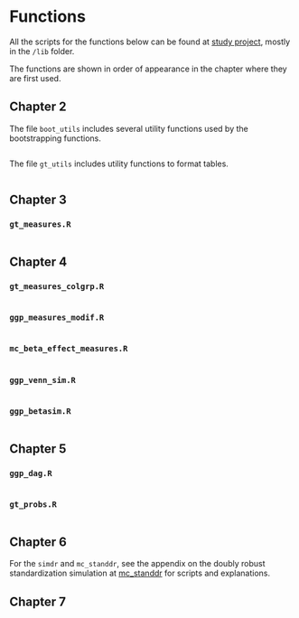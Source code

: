 # Functions {#functions}

All the scripts for the functions below can be found at 
[study project](https://github.com/FrankLef/FundamentalsCausalInference), mostly in the
`/lib` folder.

The functions are shown in order of appearance in the chapter where they are
first used.

## Chapter 2

The file `boot_utils` includes several utility functions used by the bootstrapping
functions.


```r

```


The file `gt_utils` includes utility functions to format tables.


```r

```




## Chapter 3

### `gt_measures.R`

```r

```


## Chapter 4

### `gt_measures_colgrp.R`


```r

```


### `ggp_measures_modif.R`

```r

```


### `mc_beta_effect_measures.R`


```r

```


### `ggp_venn_sim.R`


```r

```


### `ggp_betasim.R`


```r

```


## Chapter 5

### `ggp_dag.R`


```r

```

### `gt_probs.R`


```r

```


## Chapter 6

For the `simdr` and `mc_standdr`, see the appendix on the doubly robust 
standardization simulation at [mc_standdr](#mc_standdr) for scripts and 
explanations.


## Chapter 7


```r

```
